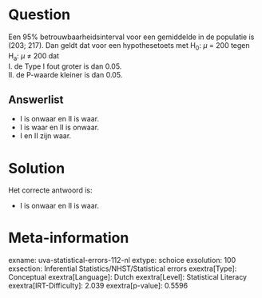 Question
========

Een 95% betrouwbaarheidsinterval voor een gemiddelde in de populatie is
(203; 217). Dan geldt dat voor een hypothesetoets met H~0~: *μ* = 200
tegen H~a~: *μ* ≠ 200 dat\
I. de Type I fout groter is dan 0.05.\
II. de P-waarde kleiner is dan 0.05.

Answerlist
----------

* I is onwaar en II is waar.
* I is waar en II is onwaar.
* I en II zijn waar.

Solution
========

Het correcte antwoord is: 

* I is onwaar en II is waar.

Meta-information
================
exname: uva-statistical-errors-112-nl
extype: schoice
exsolution: 100
exsection: Inferential Statistics/NHST/Statistical errors
exextra[Type]: Conceptual
exextra[Language]: Dutch
exextra[Level]: Statistical Literacy
exextra[IRT-Difficulty]: 2.039
exextra[p-value]: 0.5596
